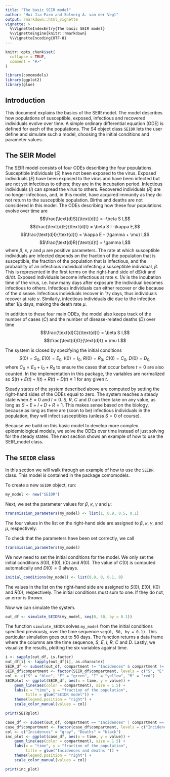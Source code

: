 ```yaml
---
title: "The basic SEIR model"
author: "Hui Jia Farm and Solveig A. van der Vegt"
output: rmarkdown::html_vignette
vignette: >
  %\VignetteIndexEntry{The basic SEIR model}
  %\VignetteEngine{knitr::rmarkdown}
  %\VignetteEncoding{UTF-8}
---
```


```r
knitr::opts_chunk$set(
  collapse = TRUE,
  comment = "#>"
)
```

```r
library(comomodels)
library(ggplot2)
library(glue)
```

## Introduction
This document explains the basics of the SEIR model. The model describes
how populations of susceptible, exposed, infectious and recovered
individuals evolve over time. A simple
ordinary differential equation (ODE) is defined for each of the populations.
The S4 object class `SEIDR` lets the user
define and simulate such a model, choosing the initial conditions and parameter values.

## The SEIR Model
The SEIR model consists of four ODEs describing the four populations. Susceptible
individuals ($S$) have not been exposed to the virus. Exposed individuals ($E$) have been
exposed to the virus and have been infected but are not yet infectious to others; they are 
in the incubation period. Infectious individuals ($I$) can spread the virus to 
others. Recovered individuals ($R$) are no longer
infectious, and, in this model, have acquired immunity as they do not return
to the susceptible population. Births and deaths are not considered in this model.
The ODEs describing how these four populations evolve over time are
$$\frac{\text{d}S}{\text{d}t} = -\beta S I,$$
$$\frac{\text{d}E}{\text{d}t} = \beta S I -\kappa E,$$
$$\frac{\text{d}I}{\text{d}t} = \kappa E - (\gamma + \mu) I,$$
$$\frac{\text{d}R}{\text{d}t} = \gamma I,$$
where $\beta$, $\kappa$, $\gamma$ and $\mu$ are positive parameters.
The rate at which susceptible individuals are infected depends on the fraction
of the population that is susceptible, the fraction of the population that is
infectious, and the probability of an infectious individual infecting a 
susceptible individual, $\beta$. This is represented in the
first terms on the right-hand side of $\text{d}S/ \text{d}t$ and $\text{d}I/ \text{d}t$.
Exposed individuals become infectious at rate $\kappa$. $1/ \kappa$ is
the incubation time of the virus, i.e. how many days after exposure the individual
becomes infectious to others. Infectious individuals can either recover or die
because of the disease. Infectious individuals recover in $1/ \gamma$
days, thus individuals recover at rate $\gamma$. Similarly, infectious
individuals die due to the infection after $1/ \mu$ days, making the death rate $\mu$.

In addition to these four main ODEs, the model also keeps track of the number 
of cases ($C$) and the number of disease-related deaths ($D$) over time
$$\frac{\text{d}C}{\text{d}t} = \beta S I,$$
$$\frac{\text{d}D}{\text{d}t} = \mu I.$$

The system is closed by specifying the initial conditions
$$S(0) = S_0,\ E(0) = E_0,\ I(0) = I_0,\ R(0) = R_0,\ C(0) = C_0,\ D(0) = D_0,$$
where $C_0 = E_0 + I_0 + R_0$ to ensure the cases that occur before $t=0$ are
also counted.
In the implementation in this package, the variables are normalized so 
$S(t) + E(t) + I(t) + R(t) + D(t) \equiv 1$ for any given $t$.

Steady states of the system described above are computed by setting the right-hand
sides of the ODEs equal to zero. The system reaches a steady
state when $E = 0$ and $I = 0$. $S$, $R$, $C$ and $D$ can then take on any value,
as long as $S + E + I + D + R = 1$.
This makes sense based on the biology, because as long as there are (soon to be)
infectious individuals in the population, they will infect susceptibles 
(unless $S = 0$ of course).

Because we build on this basic model to develop more complex epidemiological models,
we solve the ODEs over time instead of just solving for the steady states. The
next section shows an example of how to use the SEIR_model class.

## The `SEIDR` class
In this section we will walk through an example of how to use the `SEIDR`
class. This model is contained in the package comomodels.

To create a new `SEIDR` object, run:
```r
my_model <- new("SEIDR")
```

Next, we set the parameter values for $\beta$, $\kappa$, $\gamma$ and $\mu$:
```r
transmission_parameters(my_model) <- list(1, 0.9, 0.5, 0.1)
```

The four values in the list on the right-hand side are assigned to $\beta$,
$\kappa$, $\gamma$, and $\mu$, respectively.

To check that the parameters have been set correctly, we call
```r
transmission_parameters(my_model)
```

We now need to set the initial conditions for the model. We only set the initial
conditions $S(0)$, $E(0)$, $I(0)$ and $R(0)$. The value of $C(0)$ is computed
automatically and $D(0)=0$ always.
```r
initial_conditions(my_model) <- list(0.9, 0, 0.1, 0)
```
The values in the list on the right-hand side are assigned to $S(0)$, $E(0)$, $I(0)$ and $R(0)$,
respectively. The initial conditions must sum to one. If they do not, an error is thrown.


Now we can simulate the system.
```r
out_df <- simulate_SEIDR(my_model, seq(0, 50, by = 0.1))
```

The function `simulate_SEIDR` solves `my_model` from the initial conditions specified
previously, over the time sequence `seq(0, 50, by = 0.1)`. This particular simulation
goes out to 50 days. The function returns
a data frame where the columns are the time sequence, $S$, $E$, $I$, $R$, $C$ and $D$.
Lastly, we visualize the results, plotting the six variables against time.
```r
i <- sapply(out_df, is.factor)
out_df[i] <- lapply(out_df[i], as.character)
SEIR_df <- subset(out_df, compartment != "Incidences" & compartment != "Deaths")
SEIR_df$compartment <- factor(SEIR_df$compartment, levels = c("S", "E", "I", "R"))
col <- c("S" = "blue", "E" = "green", "I" = "yellow", "R" = "red")
SEIRplot <- ggplot(SEIR_df, aes(x = time, y = value)) +
    geom_line(aes(color = compartment), size = 1.5) +
    labs(x = "time", y = "fraction of the population",
         title = glue("SEIDR model")) +
    theme(legend.position = "right") +
    scale_color_manual(values = col)

print(SEIRplot)

```
```r
case_df <- subset(out_df, compartment == "Incidences" | compartment == "Deaths")
case_df$compartment <- factor(case_df$compartment, levels = c("Incidences", "Deaths"))
col <- c("Incidences" = "gray", "Deaths" = "black")
inc_plot <- ggplot(case_df, aes(x = time, y = value)) +
    geom_line(aes(color = compartment), size = 1.5) +
    labs(x = "time", y = "fraction of the population",
         title = glue("Incidences and deaths ")) +
    theme(legend.position = "right") +
    scale_color_manual(values = col)

print(inc_plot)

```
